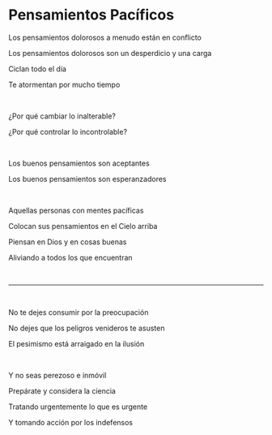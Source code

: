 # Pensamientos Pacíficos

Los pensamientos dolorosos a menudo están en conflicto

Los pensamientos dolorosos son un desperdicio y una carga

Ciclan todo el día

Te atormentan por mucho tiempo

<br />

¿Por qué cambiar lo inalterable?

¿Por qué controlar lo incontrolable?

<br />

Los buenos pensamientos son aceptantes

Los buenos pensamientos son esperanzadores

<br />

Aquellas personas con mentes pacíficas

Colocan sus pensamientos en el Cielo arriba

Piensan en Dios y en cosas buenas

Aliviando a todos los que encuentran

<br />

---

<br />

No te dejes consumir por la preocupación

No dejes que los peligros venideros te asusten

El pesimismo está arraigado en la ilusión

<p></p>

<br />

Y no seas perezoso e inmóvil

Prepárate y considera la ciencia

Tratando urgentemente lo que es urgente

Y tomando acción por los indefensos